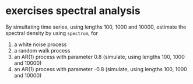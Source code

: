 # exercises spectral analysis

By simultating time series, using lengths 100, 1000 and 10000, estimate the
spectral density by using `spectrum`, for

1. a white noise process 
1. a random walk process
1. an AR(1) process with parameter 0.8 (simulate, using lengths 100, 1000 and 10000)
1. an AR(1) process with parameter -0.8 (simulate, using lengths 100, 1000 and 10000)

